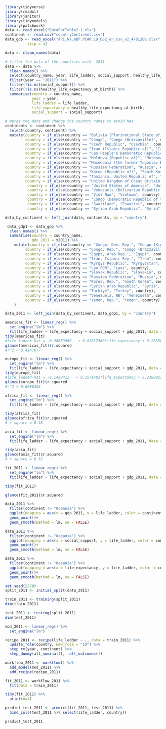 
```r
library(tidyverse)
library(readxl)
library(janitor)
library(tidymodels)
library(patchwork)
data <- read_excel("DataForTable2.1.xls")
continent <- read.csv("countryContinent.csv")
data_gdp <- read_excel("API_NY.GDP.PCAP.CD_DS2_en_csv_v2_4701206.xlsx", 
          skip = 4)
```

```r
data <- clean_names(data)

# filter the data of the countries with  2011 
data <- data %>%
  clean_names() %>% 
  select(country_name, year, life_ladder, social_support, healthy_life_expectancy_at_birth) %>%
  filter(year == "2011") %>%
  filter(!is.na(social_support)) %>%
  filter(!is.na(healthy_life_expectancy_at_birth)) %>%
  summarise(country = country_name, 
            year = year,
            life_ladder = life_ladder,
            life_expectancy = healthy_life_expectancy_at_birth,
            social_support = social_support)
```

```r
# merge the data and change the country names to avoid NAs
continents <- continent %>%
  select(country, continent) %>%
  mutate(country = if_else(country == "Bolivia (Plurinational State of)", "Bolivia", country),
         country = if_else(country == "Congo", "Congo (Brazzaville)", country),
         country = if_else(country == "Czech Republic", "Czechia", country),
         country = if_else(country == "Iran (Islamic Republic of)", "Iran", country),
         country = if_else(country == "Lao People's Democratic Republic", "Laos", country),
         country = if_else(country == "Moldova (Republic of)", "Moldova", country),
         country = if_else(country == "Macedonia (the former Yugoslav Republic of)", "North Macedonia", country),
         country = if_else(country == "Russian Federation", "Russia", country),
         country = if_else(country == "Korea (Republic of)", "South Korea", country),
         country = if_else(country == "Tanzania, United Republic of", "Tanzania", country),
         country = if_else(country == "United Kingdom of Great Britain and Northern Ireland", "United Kingdom", country),
          country = if_else(country == "United States of America", "United States", country),
          country = if_else(country == "Venezuela (Bolivarian Republic of)", "Venezuela", country),
          country = if_else(country == "Viet Nam", "Vietnam", country),
          country = if_else(country == "Congo (Democratic Republic of the)", "Congo (Kinshasa)", country),
          country = if_else(country == "Swaziland", "Eswatini", country),
          country = if_else(country == "Syrian Arab Republic", "Syria", country))

data_by_continent <- left_join(data, continents, by = "country")
```

```r
 data_gdp1 <- data_gdp %>%
  clean_names() %>%
  summarise(country = country_name,
            gdp_2011 = x2011) %>%
    mutate(country = if_else(country == "Congo, Dem. Rep.", "Congo (Kinshasa)", country),
         country = if_else(country == "Congo, Rep.", "Congo (Brazzaville)", country),
         country = if_else(country == "Egypt, Arab Rep.", "Egypt", country),
         country = if_else(country == "Iran, Islamic Rep.", "Iran", country),
         country = if_else(country == "Kyrgyz Republic", "Kyrgyzstan", country),
         country = if_else(country == "Lao PDR", "Laos", country),
         country = if_else(country == "Slovak Republic", "Slovakia", country),
         country = if_else(country == "Russian Federation", "Russia", country),
         country = if_else(country == "Korea, Rep.", "South Korea", country),
         country = if_else(country == "Syrian Arab Republic", "Syria", country),
         country = if_else(country == "Turkiye", "Turkey", country),
         country = if_else(country == "Venezuela, RB", "Venezuela", country),
         country = if_else(country == "Yemen, Rep.", "Yemen", country)
    )

data_2011 <- left_join(data_by_continent, data_gdp1, by = "country")

```

```r
americas_fit <- linear_reg() %>%
  set_engine("lm") %>%
  fit(life_ladder ~ life_expectancy + social_support + gdp_2011, data = (filter(data_2011, continent == "Americas")))
tidy(americas_fit)
#life_ladder-hat = -0.38059960	 + 0.01617966*life_expectancy + 6.28850281*social_support
glance(americas_fit)$r.squared
#r^2 = 0.4147077
```

```r
europe_fit <- linear_reg() %>%
  set_engine("lm") %>%
  fit(life_ladder ~ life_expectancy + social_support + gdp_2011, data = (filter(data_2011, continent == "Europe")))
tidy(europe_fit)
#life_ladder-hat = -9.1438412	+ 0.1571482*life_expectancy + 5.2388023*social_support
glance(europe_fit)$r.squared
#r^2 = 0.6080303
```

```r
africa_fit <- linear_reg() %>%
  set_engine("lm") %>%
  fit(life_ladder ~ life_expectancy + social_support + gdp_2011, data = (filter(data_2011, continent == "Africa")))

tidy(africa_fit)
glance(africa_fit)$r.squared
# r square = 0.38
```

```r
asia_fit <- linear_reg() %>%
  set_engine("lm") %>%
  fit(life_ladder ~ life_expectancy + social_support + gdp_2011, data = (filter(data_2011, continent == "Asia")))

tidy(asia_fit)
glance(asia_fit)$r.squared
# r square = 0.52
```

```r
fit_2011 <- linear_reg() %>%
  set_engine("lm") %>%
  fit(life_ladder ~ life_expectancy + social_support + gdp_2011, data = data_2011)

tidy(fit_2011)

glance(fit_2011)$r.squared
```

```r
data_2011 %>%
  filter(continent != "Oceania") %>%
  ggplot(mapping = aes(x = gdp_2011, y = life_ladder, color = continent))+
  geom_point()+
  geom_smooth(method = lm, se = FALSE)

data_2011 %>%
  filter(continent != "Oceania") %>%
  ggplot(mapping = aes(x = social_support, y = life_ladder, color = continent))+
  geom_point()+
  geom_smooth(method = lm, se = FALSE)

data_2011 %>%
  filter(continent != "Oceania") %>%
  ggplot(mapping = aes(x = life_expectancy, y = life_ladder, color = continent))+
  geom_point()+
  geom_smooth(method = lm, se = FALSE)
```

```r
set.seed(2578)
split_2011 <- initial_split(data_2011)

train_2011 <- training(split_2011)
dim(train_2011)

test_2011 <- testing(split_2011)
dim(test_2011)
```

```r
mod_2011 <- linear_reg() %>%
  set_engine("lm") 

recipe_2011 <- recipe(life_ladder ~ ., data = train_2011) %>%
  update_role(country, new_role = "ID") %>%
  step_rm(year, continent) %>%
  step_dummy(all_nominal(), -all_outcomes())
```

```r
workflow_2011 <- workflow() %>%
  add_model(mod_2011) %>%
  add_recipe(recipe_2011)
```

```r
fit_2011 <- workflow_2011 %>%
  fit(data = train_2011)

tidy(fit_2011) %>%
  print(n=4)
```

```r
predict_test_2011 <- predict(fit_2011, test_2011) %>%
  bind_cols(test_2011 %>% select(life_ladder, country))

predict_test_2011

```